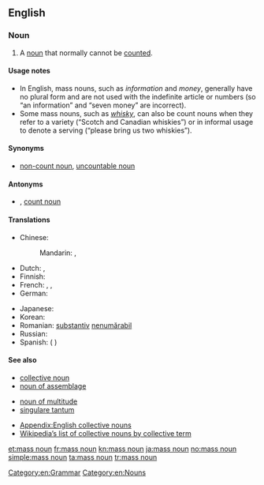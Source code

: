 ==English==
{{wikipedia}}

===Noun===
{{en-noun|head=[[mass]] [[noun]]}}

# A [[noun]] that normally cannot be [[count]]ed.

====Usage notes====
* In English, mass nouns, such as ''information'' and ''money'', generally have no plural form and are not used with the indefinite article or numbers (so “an information” and “seven money” are incorrect).
* Some mass nouns, such as ''[[whisky]]'', can also be count nouns when they refer to a variety (“Scotch and Canadian whiskies”) or in informal usage to denote a serving (“please bring us two whiskies”).

====Synonyms====
* [[non-count noun]], [[uncountable noun]]

====Antonyms====
* {{onym|en||[[countable]] noun}}, [[count noun]]

====Translations====
{{trans-top|noun describing something that cannot be counted}}
* Chinese:
*: Mandarin: {{t|cmn|不可數名詞|sc=Hani}}, {{t|cmn|不可数名词|tr=bùkěshǔ míngcí|sc=Hani}}
* Dutch: {{t-|nl|niet-telbaar zelfstandig naamwoord|n}}, {{t-|nl|niet-telbaar substantief|n}}
* Finnish: {{t+|fi|ainesana}}
* French: {{t+|fr|nom massif|m}}, {{t+|fr|nom non comptable|m}}, {{t+|fr|nom indénombrable|m}}
* German: {{t-|de|unzählbares Nomen|n}}
{{trans-mid}}
* Japanese: {{t+|ja|不可算名詞|tr=ふかさんめいし, fukasan meishi|sc=Jpan}}
* Korean: {{t-|ko|불가산 명사|sc=Kore}}
* Romanian: [[substantiv]] [[nenumărabil]] {{n}}
* Russian: {{t-|ru|неисчисляемое существительное|n|tr=neisčisljájemoje suščestvítel’noje|sc=Cyrl}}
* Spanish: {{t-|es|nombre incontable|m}} ({{t+|es|de}} {{t+|es|sustancia}})
{{trans-bottom}}

====See also====
{{rel-top3|See also}}
* [[collective noun]]
* [[noun of assemblage]]
{{rel-mid3}}
* [[noun of multitude]]
* [[singulare tantum]]
{{rel-mid3}}
* [[Appendix:English collective nouns]]
* [[w:List of collective nouns by collective term|Wikipedia’s list of collective nouns by collective term]]
{{rel-bottom}}

[[Category:en:Grammar]]
[[Category:en:Nouns]]

[[et:mass noun]]
[[fr:mass noun]]
[[kn:mass noun]]
[[ja:mass noun]]
[[no:mass noun]]
[[simple:mass noun]]
[[ta:mass noun]]
[[tr:mass noun]]
